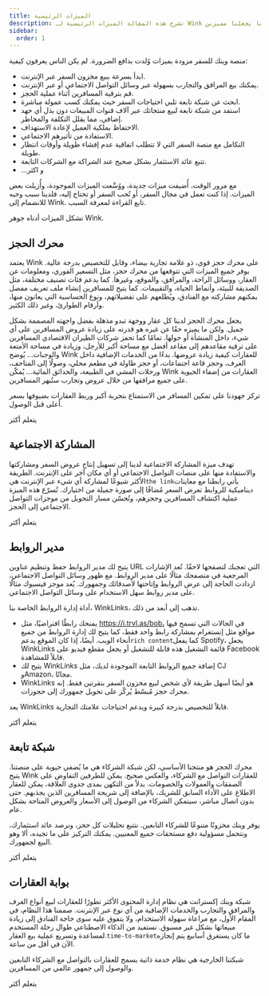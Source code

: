 ```yaml
---
title: الميزات الرئيسية
description: تشرح هذه المقالة الميزات الرئيسية لـ Wink وما يجعلنا مميزين.
sidebar:
  order: 1
---
```


منصة وينك للسفر مزودة بميزات وُلدت بدافع الضرورة. لم يكن الناس يعرفون كيفية:

* ابدأ بسرعة ببيع مخزون السفر عبر الإنترنت.
* يمكنك بيع المرافق والتجارب بسهولة عبر وسائل التواصل الاجتماعي أو عبر الإنترنت.
* قم بترقية المسافرين أثناء عملية الحجز.
* ابحث عن شبكة تابعة تلبي احتياجات السفر حيث يمكنك كسب عمولة مباشرة.
* استفد من شبكة تابعة لبيع منتجاتك عبر آلاف قنوات المبيعات دون بذل أي جهد إضافي، مما يقلل التكلفة والمخاطر.
* الاحتفاظ بملكية العميل لإعادة الاستهداف.
* الاستفادة من تأثيرهم الاجتماعي.
* التكامل مع منصة السفر التي لا تتطلب اتفاقية عدم إفشاء طويلة وأوقات انتظار طويلة.
* تتبع عائد الاستثمار بشكل صحيح عند الشراكة مع الشركات التابعة.
* ...و اكثر

مع مرور الوقت، أُضيفت ميزات جديدة، ووُسِّعت الميزات الموجودة، وأُزيلت بعض الميزات. إذا كنت تعمل في مجال السفر، أو تُحب السفر أو تحتاج إليه، فلدينا سبب وجيه للانضمام إلى Wink. تابع القراءة لمعرفة السبب.

تشكل الميزات أدناه جوهر Wink.

## محرك الحجز

يعتمد Wink على محرك حجز قوي، ذو علامة تجارية بيضاء، وقابل للتخصيص بدرجة عالية. يوفر جميع الميزات التي تتوقعها من محرك حجز، مثل التسعير الفوري، ومعلومات عن العقار، ووسائل الراحة، والمرافق، والموقع، وغيرها. كما يدعم فئات تصنيف مختلفة، مثل الصديقة للبيئة، وأنماط الحياة، والتقييمات. كما يتيح للمسافرين إنشاء ملف تعريف مفصل يمكنهم مشاركته مع الفنادق، ويُطلعهم على تفضيلاتهم، ونوع الحساسية التي يعانون منها، وأرقام الطوارئ، وغير ذلك الكثير.

يجعل محرك الحجز لدينا كل عقار ووجهة تبدو مذهلة بفضل واجهته المصممة بشكل جميل. ولكن ما يميزه حقًا عن غيره هو قدرته على زيادة عروض المسافرين على أي شيء، داخل المنشأة أو حولها. تمامًا كما تحفز شركات الطيران الاقتصادي المسافرين على ترقية مقاعدهم إلى مقاعد أفضل مع مساحة أكبر للأرجل، وزيادة في مساحة الأمتعة والوجبات... يُوضح Wink للعقارات كيفية زيادة عروضها. بدءًا من الخدمات الإضافية داخل الغرف، وحجز قاعة اجتماعات، أو حجز طاولة في مطعم محلي، وصولًا إلى المتاحف، ورحلات المشي في الطبيعة، والحدائق المائية... يُمكّن Wink العقارات من إضفاء الحيوية على جميع مرافقها من خلال عروض وتجارب ستُبهر المسافرين.

تركز جهودنا على تمكين المسافر من الاستمتاع بتجربة أكبر وربط العقارات بضيوفها بسعر أعلى قبل الوصول.

<LinkButton href="/booking-engine/in-a-nutshell">
  يتعلم أكثر
</LinkButton>


## المشاركة الاجتماعية

تهدف ميزة المشاركة الاجتماعية لدينا إلى تسهيل إنتاج عروض السفر ومشاركتها والاستفادة منها على منصات التواصل الاجتماعي أو أي مكان آخر على الإنترنت. الطريقة الأكثر شيوعًا لمشاركة أي شيء عبر الإنترنت هي`the link`يأتي رابطنا مع معاينات ديناميكية للروابط تعرض السعر مُضافًا إلى صورة جميلة من اختيارك. تُسرّع هذه الميزة عملية اكتشاف المسافرين وحجزهم، وتُحسّن مسار التحويل من موجزات التواصل الاجتماعي إلى الحجز.

<LinkButton href="/studio/shareable-links">
  يتعلم أكثر
</LinkButton>


## مدير الروابط

يتيح لك مدير الروابط حفظ وتنظيم عناوين URL التي تعجبك لتصفحها لاحقًا. تُعد الإشارات المرجعية في متصفحك مثالًا على مدير الروابط. مع ظهور وسائل التواصل الاجتماعي، ازدادت الحاجة إلى عرض الروابط وإتاحتها لأصدقائك وجمهورك. يُعد موجز فيسبوك مثالًا على مدير روابط سهل الاستخدام على وسائل التواصل الاجتماعي.

أداة إدارة الروابط الخاصة بنا، WinkLinks، تذهب إلى أبعد من ذلك.

* يمنحك رابطًا افتراضيًا، مثل https://i.trvl.as/bob، في الحالات التي تسمح فيها مواقع مثل إنستغرام بمشاركة رابط واحد فقط، كما يتيح لك إدارة الروابط من جميع أنحاء الويب. أيضًا، إذا كان الموقع يدعم`rich content`كما يفعل Spotify، يجعل WinkLinks قائمة التشغيل هذه قابلة للتشغيل أو يجعل مقطع فيديو على Facebook قابلاً للمشاهدة.
* يتيح لك WinkLinks إضافة جميع الروابط التابعة الموجودة لديك، مثل CJ وAmazon، مجانًا.
* WinkLinks هو أيضًا أسهل طريقة لأي شخص لبيع مخزون السفر بنقرتين فقط. إنه محرك حجز مُبسّط يُركّز على تحويل جمهورك إلى حجوزات.

يعد WinkLinks قابلاً للتخصيص بدرجة كبيرة ويدعم احتياجات علامتك التجارية.

<LinkButton href="/link-manager/wink-links">
  يتعلم أكثر
</LinkButton>


## شبكة تابعة

محرك الحجز هو منتجنا الأساسي، لكن شبكة الشركاء هي ما يُضفي حيوية على منصتنا. يتيح Wink للعقارات التواصل مع الشركاء، والعكس صحيح. يمكن للطرفين التفاوض على الصفقات والعمولات والخصومات. بدلاً من التكهن بمدى جدوى العلاقة، يمكن للعقار الاطلاع على الأداء السابق للشريك، بالإضافة إلى شريحة المسافرين الذين يجذبهم. حتى بدون اتصال مباشر، سيتمكن الشركاء من الوصول إلى الأسعار والعروض المتاحة بشكل عام.

يوفر وينك مخزونًا متنوعًا للشركاء التابعين. نتتبع تحليلات كل حجز، ونرصد عائد استثمارك، ونتحمل مسؤولية دفع مستحقات جميع المعنيين. يمكنك التركيز على ما تجيده، ألا وهو البيع لجمهورك.

<LinkButton href="/studio/what-is-studio">
  يتعلم أكثر
</LinkButton>


## بوابة العقارات

شبكة وينك إكسترانت هي نظام إدارة المحتوى الأكثر تطورًا للعقارات لبيع أنواع الغرف والمرافق والتجارب والخدمات الإضافية من أي نوع عبر الإنترنت. صممنا هذا النظام، في المقام الأول، مع مراعاة سهولة الاستخدام، ولا يتفوق عليه سوى حاجة الفنادق إلى زيادة مبيعاتها بشكل غير مسبوق. نستفيد من الذكاء الاصطناعي طوال رحلة المستخدم لمساعدة وتسريع عملية بيع العقار.`time-to-market`ما كان يستغرق أسابيع يتم إنجازه الآن في أقل من ساعة.

شبكتنا الخارجية هي نظام خدمة ذاتية يسمح للعقارات بالتواصل مع الشركاء التابعين والوصول إلى جمهور عالمي من المسافرين.

<LinkButton href="/extranet/what-is-extranet">
  يتعلم أكثر
</LinkButton>

